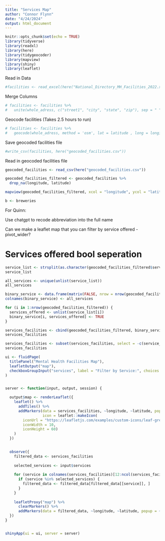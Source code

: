 ```yaml
---
title: "Services Map"
author: "Connor Flynn"
date: "4/24/2024"
output: html_document
---
```


```r
knitr::opts_chunk$set(echo = TRUE)
library(tidyverse)
library(readxl)
library(here)
library(tidygeocoder)
library(mapview)
library(shiny)
library(leaflet)
```

Read in Data

```r
#facilities <- read_excel(here("National_Directory_MH_Facilities_2022.xlsx"))
```


Merge Columns

```r
# facilities <- facilities %>%
#   unite(whole_adress, c("street1", "city", "state", "zip"), sep = " ")
```

Geocode facilities (Takes 2.5 hours to run)

```r
# facilities <- facilities %>%
#   geocode(whole_adress, method = 'osm', lat = latitude , long = longitude)
```

Save geocoded facilities file

```r
#write_csv(facilities, here("geocoded_facilities.csv"))
```

Read in geocoded facilities file

```r
geocoded_facilities <- read_csv(here("geocoded_facilities.csv"))
```
```r
geocoded_facilities_filtered <- geocoded_facilities %>% 
  drop_na(longitude, latitude)
```


```r
mapview(geocoded_facilities_filtered, xcol = "longitude", ycol = "latitude", popup = "name1", crs = 4269, grid = FALSE, cex = 5)
```

```r
b <- breweries
```

For Quinn:

Use chatgpt to recode abbreviation into the full name

Can we make a leaflet map that you can filter by service offered 
- pivot_wider?

# Services offered bool seperation 

```r
service_list <- strsplit(as.character(geocoded_facilities_filtered$service_code_info), " \\* | ")
service_list

all_services <- unique(unlist(service_list))
all_services
```

```r
binary_service <- data.frame(matrix(FALSE, nrow = nrow(geocoded_facilities_filtered), ncol = length(all_services)))
colnames(binary_service) <- all_services
```

```r
for (i in 1:nrow(geocoded_facilities_filtered)) {
  services_offered <- unlist(service_list[i])
  binary_service[i, services_offered] <- TRUE
}

services_facilities <- cbind(geocoded_facilities_filtered, binary_service)
services_facilities
```

```r
services_facilities <- subset(services_facilities, select = -c(service_code_info))
services_facilities
```

```r
ui <- fluidPage(
  titlePanel("Mental Health Facilities Map"),
  leafletOutput("map"),
  checkboxGroupInput("services", label = "Filter by Service:", choices = colnames(services_facilities)[12:ncol(services_facilities)], selected = character(0))
)


server <- function(input, output, session) {

  output$map <- renderLeaflet({
    leaflet() %>%
      addTiles() %>%
      addMarkers(data = services_facilities, ~longitude, ~latitude, popup = ~name1,
                 icon = leaflet::makeIcon(  
        iconUrl = "https://leafletjs.com/examples/custom-icons/leaf-green.png",     # icon edit not doing anything, maybe getting 
        iconWidth = 10,                                                             # rid of shadow would speed things up
        iconHeight = 60)
    )
  })
  

  observe({
    filtered_data <- services_facilities
    
    selected_services <- input$services
    
    for (service in colnames(services_facilities)[12:ncol(services_facilities)]) {
      if (service %in% selected_services) {
        filtered_data <- filtered_data[filtered_data[[service]], ]
      }
    }
    
    leafletProxy("map") %>%
      clearMarkers() %>%
      addMarkers(data = filtered_data, ~longitude, ~latitude, popup = ~name1)
  })
}


shinyApp(ui = ui, server = server)
```